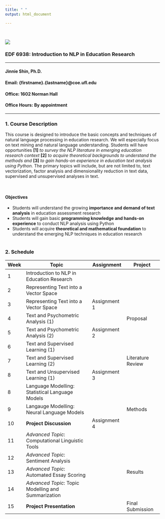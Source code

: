 ```yaml
---
title: " "
output: html_document

---
```

\

![](images/uf.png)

### EDF 6938: Introduction to NLP in Education Research
<hr />
#### **Jinnie Shin, Ph.D.**\
#### **Email**: {firstname}.{lastname}\@coe.ufl.edu \
#### **Office**: 1602 Norman Hall \
#### **Office Hours**: By appointment 
<hr />

### 1. Course Description 
This course is designed to introduce the basic concepts and techniques of natural language processing in education research. We will especially focus on text mining and natural language understanding. Students will have opportunities **[1]** *to survey the NLP literature in emerging education research context* **[2]** *to acquire theoretical backgrounds to understand the methods and* **[3]** *to gain hands-on experience in education text analysis using Python.* The primary topics will include, but are not limited to, text vectorization, factor analysis and dimensionality reduction in text data, supervised and unsupervised analyses in text.

\

#### Objectives 

- Students will understand the growing **importance and demand of text analysis** in education assessment research 
- Students will gain basic **programming knowledge and hands-on experience** to conduct NLP analysis using Python  
- Students will acquire **theoretical and mathematical foundation** to understand the emerging NLP techniques in education research 
\
\

### 2. Schedule 

|Week|Topic|Assignment|Project |
|---|---|---|---|
| 1|Introduction to NLP in Education Research|    
| 2|Representing Text into a Vector Space |      
| 3|Representing Text into a Vector Space |Assignment 1|
| 4|Text and Psychometric Analysis (1)|   |Proposal|
| 5|Text and Psychometric Analysis (2)|Assignment 2 |  
| 6|Text and Supervised Learning (1)|       
| 7|Text and Supervised Learning (2)||Literature Review|
| 8|Text and Unsupervised Learning (1)|Assignment 3| 
| 8|Language Modelling: Statistical Language Models |   ||
| 9|Langauge Modelling: Neural Language Models   |  |Methods|
| 10|**Project Discussion**   |Assignment 4| |
| 11|*Advanced Topic*: Computational Linguistic Tools   |     
| 12|*Advanced Topic*: Sentiment Analysis|     
| 13|*Advanced Topic*: Automated Essay Scoring  ||Results|
| 14|*Advanced Topic*: Topic Modelling and Summarization  | ||  
| 15|**Project Presentation**   | |Final Submission|

